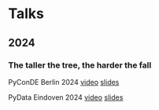 



# Talks


## 2024

### The taller the tree, the harder the fall
PyConDE Berlin 2024 [video](https://www.youtube.com/watch?v=7bWGLmUbrYI)  [slides](https://docs.google.com/presentation/d/e/2PACX-1vTSu6KcRNr-HkQ12bBQZjUFcimrSR0jV2sU2VYVCEwjqCVnLGSkKurLQ5v8QUeKNt4IaZ-UblQV4dV-/pub)

PyData Eindoven 2024 [video](https://www.youtube.com/watch?v=7GU95sic2Y4)  [slides](https://docs.google.com/presentation/d/e/2PACX-1vQ2L_eQjXRu7JThpeHfGMzNoj52LfD8B2ASKz4Mb1awaGyM2rUPtDITUrOA7M9-281atgKMaKZYE1yq/pub)
